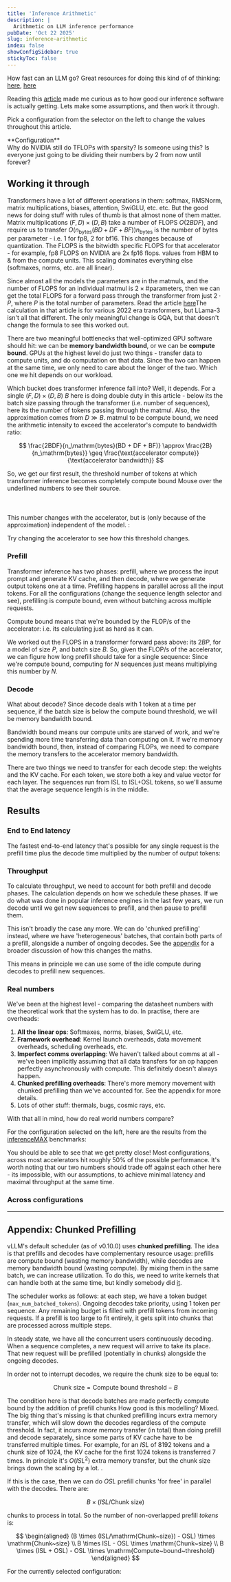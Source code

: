 ```yaml
---
title: 'Inference Arithmetic'
description: |
  Arithmetic on LLM inference performance
pubDate: 'Oct 22 2025'
slug: inference-arithmetic
index: false
showConfigSidebar: true
stickyToc: false
---
```



How fast can an LLM go? <Sidenote> Great resources for doing this kind of of thinking: [here](https://kipp.ly/transformer-inference-arithmetic/), [here](https://jax-ml.github.io/scaling-book/)</Sidenote>

Reading this [article](https://inferencemax.semianalysis.com/) made me curious
as to how good our inference software is actually getting. Lets make some
assumptions, and then work it through.

Pick a configuration from the selector on the left to change the values throughout this article.

<div class="xl:hidden">
**Configuration**
<ConfigTable client:load />

</div>

<Sidenote unnumbered>
 Why do NVIDIA still do TFLOPs with sparsity? Is someone using this? Is
 everyone just going to be dividing their numbers by 2 from now until forever?
</Sidenote>

<GPUSpecsTable client:load />

## Working it through

Transformers have a lot of different operations in them: softmax, RMSNorm,
matrix multiplications, biases, attention, SwiGLU, etc. etc. But the good news
for doing stuff with rules of thumb is that almost none of them matter. Matrix
multiplications $(F, D) \times (D, B)$ take a number of FLOPS $O(2 BDF)$, and
require us to transfer $O(n_{\mathrm{bytes}}(BD + DF +
BF))$<Sidenote>$n_{\mathrm{bytes}}$ is the number of bytes per parameter - i.e.
$1$ for fp8, $2$ for bf16. This changes because of quantization. The FLOPS is
the bitwidth specific FLOPS for that accelerator - for example, fp8 FLOPS on
NVIDIA are 2x fp16 flops.</Sidenote> values from HBM to & from the compute
units. This scaling dominates everything else (softmaxes, norms, etc.
are all linear).

Since almost all the models the parameters are in the matmuls, and the number
of FLOPS for an individual matmul is $2 \times \# \mathrm{parameters}$, then we
can get the total FLOPS for a forward pass through the transformer from just $2
\cdot P$, where $P$ is the total number of parameters. Read the article
[here](https://kipp.ly/transformer-inference-arithmetic/#flops-counting)<Sidenote>The
calculation in that article is for various 2022 era transformers, but LLama-3
isn't all that different. The only meaningful change is GQA, but that doesn't
change the formula</Sidenote> to see this worked out.

There are two meaningful bottlenecks that well-optimized GPU software should
hit: we can be **memory bandwidth bound**, or we can be **compute bound**. GPUs
at the highest level do just two things - transfer data to compute units, and
do computation on that data. Since the two can happen at the same time, we only
need to care about the longer of the two. Which one we hit depends on our
workload.

Which bucket does transformer inference fall into? Well, it depends. For a
single $(F, D) \times (D, B)$<Sidenote>
$B$ here is doing double duty in this article - below its the batch size
passing through the transformer (i.e. number of sequences), here its the
number of tokens passing through the matmul. Also, the approximation comes
from $D \gg B$. </Sidenote> matmul to be compute bound, we need the
arithmetic intensity to exceed the accelerator's compute to bandwidth ratio:

$$
\frac{2BDF}{n_\mathrm{bytes}(BD + DF + BF)} \approx \frac{2B}{n_\mathrm{bytes}} \geq \frac{\text{accelerator compute}}{\text{accelerator bandwidth}}
$$

So, we get our first result, the threshold number of tokens at which
transformer inference becomes completely compute bound <Sidenote>
Mouse over the underlined numbers to see their source. <br></br><br></br>This number changes
with the accelerator, but is (only because of the approximation) independent
of the model. </Sidenote>:

<ComputeBoundThreshold client:load />

Try changing the accelerator to see how this threshold changes.

### Prefill

Transformer inference has two phases: prefill, where we process the input
prompt and generate KV cache, and then decode, where we generate output tokens
one at a time. Prefilling happens in parallel across all the input tokens. For
all the configurations (change the sequence length selector and see),
prefilling is compute bound, even without batching across multiple requests.

Compute bound means that we're bounded by the FLOP/s of the accelerator: i.e.
its calculating just as hard as it can.

We worked out the FLOPS in a transformer forward pass above: its $2BP$, for a
model of size $P$, and batch size $B$. So, given the FLOP/s of the accelerator,
we can figure how long prefill should take for a single sequence: <Sidenote> Since we're compute bound, computing for $N$ sequences just means multiplying this number by $N$.</Sidenote>

<PrefillCalculation client:load />

### Decode

What about decode? Since decode deals with 1 token at a time per sequence, if
the batch size is below the compute bound threshold, we will be memory
bandwidth bound.

Bandwidth bound means our compute units are starved of work, and we're spending
more time transferring data than computing on it. If we're memory bandwidth
bound, then, instead of comparing FLOPs, we need to compare the memory
transfers to the accelerator memory bandwidth.

There are two things we need to transfer for each decode step: the weights and
the KV cache. For each token, we store both a key and value vector for each
layer. The sequences run from ISL to ISL+OSL tokens, so we'll assume that the
average sequence length is in the middle.

<DecodeCalculation client:load />

## Results

### End to End latency

The fastest end-to-end latency that's possible for any single request is the prefill time plus
the decode time multiplied by the number of output tokens:

<LatencyCalculation client:load />

### Throughput

To calculate throughput, we need to account for both prefill and decode phases.
The calculation depends on how we schedule these phases.
If we do what was done in popular inference engines in the last few years, we
run decode until we get new sequences to prefill, and then pause to prefill
them.

This isn't broadly the case any more. We can do 'chunked prefilling' instead,
where we have 'heterogeneous' batches, that contain both parts of a prefill,
alongside a number of ongoing decodes. See the
[appendix](#appendix-chunked-prefilling) for a broader discussion of how this
changes the maths.

This means in principle we can use some of the idle compute during decodes to
prefill new sequences.

<ThroughputCalculation client:load />

### Real numbers

We've been at the highest level - comparing the datasheet numbers with the
theoretical work that the system has to do. In practise, there are overheads:

1. **All the linear ops**: Softmaxes, norms, biases, SwiGLU, etc.
2. **Framework overhead**: Kernel launch overheads, data movement overheads,
   scheduling overheads, etc.
3. **Imperfect comms overlapping**: We haven't talked about comms at all -
   we've been implicitly assuming that all data transfers for an op happen
   perfectly asynchronously with compute. This definitely doesn't always happen.
4. **Chunked prefilling overheads**: There's more memory movement with chunked
   prefilling than we've accounted for. See the appendix for more details.
5. Lots of other stuff: thermals, bugs, cosmic rays, etc.

With that all in mind, how do real world numbers compare?

For the configuration selected on the left, here are the results from the
[inferenceMAX](https://inferencemax.semianalysis.com/) benchmarks:

<BenchmarkComparison client:load />

You should be able to see that we get pretty close! Most configurations, across
most accelerators hit roughly 50% of the possible performance. It's worth
noting that our two numbers should trade off against each other here - its
impossible, with our assumptions, to achieve minimal latency and maximal
throughput at the same time.

### Across configurations

<ThroughputChart client:load />

<LatencyChart client:load />

---

## Appendix: Chunked Prefilling

vLLM's default scheduler (as of v0.10.0) uses **chunked prefilling**. The idea
is that prefills and decodes have complementary resource usage: prefills are
compute bound (wasting memory bandwidth), while decodes are memory bandwidth
bound (wasting compute). By mixing them in the same batch, we can increase
utilization. To do this, we need to write kernels that can handle both at the
same time, but kindly somebody did
[it](https://github.com/flashinfer-ai/flashinfer).

The scheduler works as follows: at each step, we have a token budget
(`max_num_batched_tokens`). Ongoing decodes take priority, using 1 token per
sequence. Any remaining budget is filled with prefill tokens from incoming
requests. If a prefill is too large to fit entirely, it gets split into chunks
that are processed across multiple steps.

In steady state, we have all the concurrent users continuously decoding. When a
sequence completes, a new request will arrive to take its place. That new
request will be prefilled (potentially in chunks) alongside the ongoing decodes.

In order not to interrupt decodes, we require the chunk size to be equal to:

$$
\mathrm{Chunk~size} = \mathrm{Compute~bound~threshold}-B
$$

The condition here is that decode batches are made perfectly compute bound by the
addition of prefill chunks <Sidenote>
How good is this modelling? Mixed. The big thing that's missing is that
chunked prefilling incurs extra memory transfer, which will slow down the
decodes regardless of the compute threshold. In fact, it incurs _more_ memory
transfer (in total) than doing prefill and decode separately, since some parts
of KV cache have to be transferred multiple times. For example, for an $ISL$
of 8192 tokens and a chunk size of 1024, the KV cache for the first 1024
tokens is transferred 7 times. In principle it's $O(ISL^2)$ extra memory
transfer, but the chunk size brings down the scaling by a lot. </Sidenote>.

If this is the case, then we can do $OSL$ prefill chunks 'for free' in parallel
with the decodes. There are:

$$
B \times (ISL/\mathrm{Chunk~size})
$$

chunks to process in total. So the number of non-overlapped prefill _tokens_ is:

$$
\begin{aligned}
(B \times (ISL/\mathrm{Chunk~size}) - OSL) \times \mathrm{Chunk~size} \\
B \times ISL - OSL \times \mathrm{Chunk~size} \\
B \times (ISL + OSL) - OSL \times \mathrm{Compute~bound~threshold}
\end{aligned}
$$

For the currently selected configuration:

<NonOverlappedPrefillTokens client:load />
